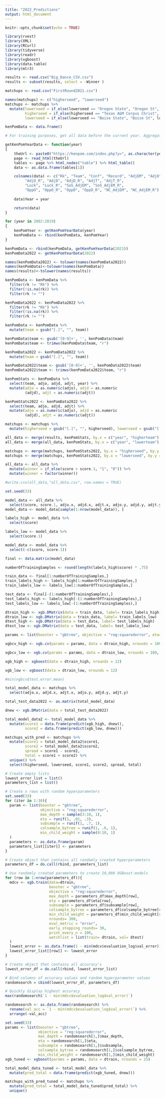 ```yaml
---
title: "2022_Predictions"
output: html_document
---
```


```r
knitr::opts_chunk$set(echo = TRUE)
```

```r
library(rvest)
library(XML)
library(RCurl)
library(tidyverse)
library(readr)
library(xgboost)
library(data.table)
library(mlr3)
```

```r
results <- read.csv("Big_Dance_CSV.csv")
results <- subset(results, select = -Winner )

matchups <- read.csv("FirstRound2021.csv")

names(matchups) <- c("higherseed", "lowerseed")
matchups <- matchups %>%
  mutate(lowerseed = if_else(lowerseed == "Oregon State", "Oregon St", lowerseed),
         higherseed = if_else(higherseed == "Texas A&M Corpus Christ", "Texas A&M Corpus Chris", higherseed),
         lowerseed = if_else(lowerseed == "Boise State", "Boise St", lowerseed))

kenPomData <- data.frame()

# For training purposes, get all data before the current year. Aggregate into a single data frame.

getKenPomYearData <- function(year)
{
    theUrl <- paste0("https://kenpom.com/index.php?y=", as.character(year))
    page <- read_html(theUrl)
    tables <- page %>% html_nodes("table") %>% html_table()
    data <- as.data.frame(tables[1])

    colnames(data) <- c("Rk", "Team", "Conf", "Record", "AdjEM", "AdjO", 
         "AdjO_R", "AdjD", "AdjD_R", "AdjT", "AdjT_R",
         "Luck", "Luck_R", "SoS_AdjEM", "SoS_AdjEM_R", 
         "OppO", "OppO_R", "OppD", "OppD_R", "NC_AdjEM", "NC_AdjEM_R")
    
    data$Year = year

    return(data)
}

for (year in 2002:2019)
{
    kenPomYear <- getKenPomYearData(year)
    kenPomData <- rbind(kenPomData, kenPomYear)
}

kenPomData <- rbind(kenPomData, getKenPomYearData(2021))
kenPomData2022 <- getKenPomYearData(2022)

names(kenPomData2022) <- tolower(names(kenPomData2022))
names(kenPomData)<-tolower(names(kenPomData))
names(results)<-tolower(names(results))
```

```r
kenPomData <- kenPomData %>%
  filter(rk != "Rk") %>%
  filter(!is.na(rk)) %>%
  filter(rk != "")

kenPomData2022 <- kenPomData2022 %>%
  filter(rk != "Rk") %>%
  filter(!is.na(rk)) %>%
  filter(rk != "")

kenPomData <- kenPomData %>%
  mutate(team = gsub("[.]", "", team))

kenPomData$team <- gsub('[0-9]+', '', kenPomData$team)
kenPomData$team <- trimws(kenPomData$team, "r")

kenPomData2022 <- kenPomData2022 %>%
  mutate(team = gsub("[.]", "", team))

kenPomData2022$team <- gsub('[0-9]+', '', kenPomData2022$team)
kenPomData2022$team <- trimws(kenPomData2022$team, "r")

kenPomStats <- kenPomData %>% 
  select(team, adjo, adjd, adjt, year) %>%
  mutate(adjo = as.numeric(adjo), adjd = as.numeric
         (adjd), adjt = as.numeric(adjt))

kenPomStats2022 <- kenPomData2022 %>% 
  select(team, adjo, adjd, adjt) %>%
  mutate(adjo = as.numeric(adjo), adjd = as.numeric
         (adjd), adjt = as.numeric(adjt))

matchups <- matchups %>%
  mutate(higherseed = gsub("[.]", "", higherseed), lowerseed = gsub("[.]", "", lowerseed))
```

```r
all_data <- merge(results, kenPomStats, by.x = c("year", "higherteam"), by.y = c("year", "team"))
all_data <- merge(all_data, kenPomStats, by.x = c("year", "lowerteam"), by.y = c("year", "team"))

matchups <- merge(matchups, kenPomStats2022, by.x = "higherseed", by.y = "team")
matchups <- merge(matchups, kenPomStats2022, by.x = "lowerseed", by.y = "team")

all_data <- all_data %>%
  mutate(winner = if_else(score > score.1, "1", "0")) %>%
  mutate(winner = factor(winner))

#write.csv(all_data,"all_data.csv", row.names = TRUE)
```

```r
set.seed(33)

model_data <- all_data %>%
  select(score, score.1, adjo.x, adjd.x, adjt.x, adjo.y, adjd.y, adjt.y)
model_data <- model_data[sample(1:nrow(model_data)), ]

labels_high <- model_data %>%
  select(score)

labels_low <- model_data %>%
  select(score.1)

model_data <- model_data %>%
  select(-c(score, score.1))

final <- data.matrix(model_data)

numberOfTrainingSamples <- round(length(labels_high$score) * .75)

train_data <- final[1:numberOfTrainingSamples,]
train_labels_high <- labels_high[1:numberOfTrainingSamples,]
train_labels_low <- labels_low[1:numberOfTrainingSamples,]

test_data <- final[-(1:numberOfTrainingSamples),]
test_labels_high <- labels_high[-(1:numberOfTrainingSamples),]
test_labels_low <- labels_low[-(1:numberOfTrainingSamples),]

dtrain_high <- xgb.DMatrix(data = train_data, label= train_labels_high)
dtrain_low <- xgb.DMatrix(data = train_data, label= train_labels_low)
dtest_high <- xgb.DMatrix(data = test_data, label= test_labels_high)
dtest_low <- xgb.DMatrix(data = test_data, label= test_labels_low)

params <- list(booster = "gbtree", objective = "reg:squarederror", eta=0.3, gamma=0, max_depth=6, min_child_weight=1, subsample=1, colsample_bytree=1)

xgbcv_high <- xgb.cv(params = params, data = dtrain_high, nrounds = 100, nfold = 5, showsd = T, stratified = T, print_every_n = 10, early_stopping_round = 20, maximize = F)

xgbcv_low <- xgb.cv(params = params, data = dtrain_low, nrounds = 100, nfold = 5, showsd = T, stratified = T, print_every_n = 10, early_stopping_round = 20, maximize = F)

xgb_high <- xgboost(data = dtrain_high, nrounds = 12)

xgb_low <- xgboost(data = dtrain_low, nrounds = 12)

#min(xgbcv$test.error.mean)
```

```r
total_model_data <- matchups %>%
  select(adjo.x, adjd.x, adjt.x, adjo.y, adjd.y, adjt.y)

total_test_data2022 <- as.matrix(total_model_data)

dnew <- xgb.DMatrix(data = total_test_data2022)

total_model_data2 <- total_model_data %>%
  mutate(score1 = data.frame(predict(xgb_high, dnew)),
         score2 = data.frame(predict(xgb_low, dnew)))

matchups_with_pred <- matchups %>%
  mutate(score1 = total_model_data2$score1,
         score2 = total_model_data2$score2,
         spread = score1 - score2,
         total = score1 + score2) %>%
  unique() %>%
  select(higherseed, lowerseed, score1, score2, spread, total)
```

```r
# Create empty lists
lowest_error_list = list()
parameters_list = list()

# Create x rows with random hyperparameters
set.seed(33)
for (iter in 1:10){
  param <- list(booster = "gbtree",
                objective = "reg:squarederror",
                max_depth = sample(3:10, 1),
                eta = runif(1, .01, .3),
                subsample = runif(1, .7, 1),
                colsample_bytree = runif(1, .6, 1),
                min_child_weight = sample(0:10, 1)
  )
  parameters <- as.data.frame(param)
  parameters_list[[iter]] <- parameters
}

# Create object that contains all randomly created hyperparameters
parameters_df = do.call(rbind, parameters_list)

# Use randomly created parameters to create 10,000 XGBoost-models
for (row in 1:nrow(parameters_df)){
  mdcv <- xgb.train(data=dtrain,
                    booster = "gbtree",
                    objective = "reg:squarederror",
                    max_depth = parameters_df$max_depth[row],
                    eta = parameters_df$eta[row],
                    subsample = parameters_df$subsample[row],
                    colsample_bytree = parameters_df$colsample_bytree[row],
                    min_child_weight = parameters_df$min_child_weight[row],
                    nrounds= 300,
                    eval_metric = "error",
                    early_stopping_rounds= 30,
                    print_every_n = 100,
                    watchlist = list(train= dtrain, val= dtest)
  )
  lowest_error <- as.data.frame(1 - min(mdcv$evaluation_log$val_error))
  lowest_error_list[[row]] <- lowest_error
}

# Create object that contains all accuracy's
lowest_error_df = do.call(rbind, lowest_error_list)

# Bind columns of accuracy values and random hyperparameter values
randomsearch = cbind(lowest_error_df, parameters_df)

# Quickly display highest accuracy
max(randomsearch$`1 - min(mdcv$evaluation_log$val_error)`)

randomsearch <- as.data.frame(randomsearch) %>%
  rename(val_acc = `1 - min(mdcv$evaluation_log$val_error)`) %>%
  arrange(-val_acc)
```

```r
set.seed(33)
params <- list(booster = "gbtree", 
               objective = "reg:squarederror",
               max_depth = randomsearch[1,]$max_depth,
               eta = randomsearch[1,]$eta,
               subsample = randomsearch[1,]$subsample,
               colsample_bytree = randomsearch[1,]$colsample_bytree,
               min_child_weight = randomsearch[1,]$min_child_weight)
xgb_tuned <- xgboost(params = params, data = dtrain, nrounds = 25)
```

```r
total_model_data_tuned <- total_model_data %>%
  mutate(pred_total = data.frame(predict(xgb_tuned, dnew)))

matchups_with_pred_tuned <- matchups %>%
  mutate(pred_total = total_model_data_tuned$pred_total) %>%
  unique()
```




